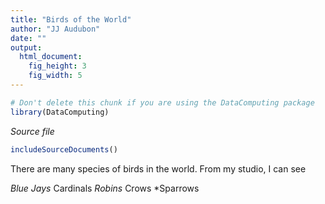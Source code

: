 ```yaml
---
title: "Birds of the World"
author: "JJ Audubon"
date: ""
output: 
  html_document:
    fig_height: 3
    fig_width: 5
---
```

<!-- Don't edit in between this line and the one below -->
```r
# Don't delete this chunk if you are using the DataComputing package
library(DataComputing)
```
*Source file* 
```r
includeSourceDocuments()
```
<!-- Don't edit the material above this line -->

There are many species of birds in the world. From my studio, I can see

*Blue Jays
*Cardinals
*Robins
*Crows
*Sparrows


#
